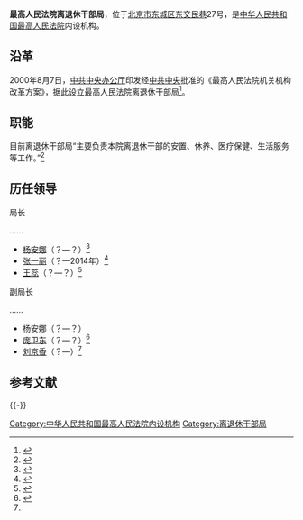 {{Infobox PRCG
|机构名称=最高人民法院离退休干部局
|标志1=Red star.svg
|标志1说明=
|职位1=局长
|人员1=
|职位2=
|人员2=
|人数2=
|业务上级机构=
|组织上级机构=
|上级机构=[[中华人民共和国最高人民法院|中华人民共和国最高人民法院]]
|机构类型=最高人民法院内设机构
|行政级别=
|成立时间=
|地址1=[[北京市|北京市]][[东城区_(北京市)|东城区]][[东交民巷|东交民巷]]27号
|邮编1=
|电话0=
|电话1={{Tel|86|10|}}
|传真1=
|官网=
}}
'''最高人民法院离退休干部局'''，位于[[北京市|北京市]][[东城区_(北京市)|东城区]][[东交民巷|东交民巷]]27号，是[[中华人民共和国最高人民法院|中华人民共和国最高人民法院]]内设机构。

==沿革==
2000年8月7日，[[中共中央办公厅|中共中央办公厅]]印发经[[中共中央|中共中央]]批准的《最高人民法院机关机构改革方案》，据此设立最高人民法院离退休干部局<ref>{{Cite web |url = http://rmfyb.chinacourt.org/paper/html/2014-11/23/content_90796.htm?div=-1 |title = 最高人民法院机构设置简史 |author =  |date = 2014-11-23 |publisher = 人民法院报 |language =  |accessdate =  |quote =  |archive-date = 2020-11-04 |archive-url = https://web.archive.org/web/20201104154950/http://rmfyb.chinacourt.org/paper/html/2014-11/23/content_90796.htm?div=-1 |dead-url = no }}</ref>。

==职能==
目前离退休干部局“主要负责本院离退休干部的安置、休养、医疗保健、生活服务等工作。”<ref>{{Cite web |url = http://www.court.gov.cn/jigou-fayuanjigou-zhineng-28.html |title = 离退休干部局 |author =  |date =  |publisher = 中华人民共和国最高人民法院 |language =  |accessdate = 2017-04-05 |quote =  |archive-date = 2020-07-03 |archive-url = https://web.archive.org/web/20200703061630/http://www.court.gov.cn/jigou-fayuanjigou-zhineng-28.html |dead-url = no }}</ref>

==历任领导==
{{col-begin}}
{{col-2}}
;局长

……
*[[杨安娜|杨安娜]]（？—？）<ref>{{Cite web|url =http://news.idoican.com.cn/zglaonb/html/2009-02/26/content_30319176.htm|title =群策群力求解“双高期”难题|author =|date =2009-02-26|publisher =中国老年报|language =|accessdate =|quote =|deadurl =yes|archiveurl =https://web.archive.org/web/20170109212315/http://news.idoican.com.cn/zglaonb/html/2009-02/26/content_30319176.htm|archivedate =2017-01-09}}</ref>
*[[张一丽|张一丽]]（？—2014年）<ref>{{Cite web  |url =http://legal.people.com.cn/n/2014/0912/c42510-25647286.html  |title =最高法优化班子结构防腐倡廉促勤  |author =  |date =2014-09-12  |publisher =人民网  |language =  |accessdate =  |quote =  |archive-date =2015-10-02  |archive-url =https://web.archive.org/web/20151002165943/http://legal.people.com.cn/n/2014/0912/c42510-25647286.html  |dead-url =no  }}</ref>
*[[王蕊|王蕊]]（？—？）<ref name=nsjg>{{Cite web|url =  http://www.court.gov.cn/jigou-fayuanbumen.html|title =  最高人民法院内设机构主要人员|author =  |date =  |publisher =  中华人民共和国最高人民法院|language =  |accessdate =  2017-04-06|quote =  |archive-date =  2020-11-04|archive-url =  https://web.archive.org/web/20201104190356/http://www.court.gov.cn/jigou-fayuanbumen.html|dead-url =  no}}</ref>

{{col-2}}
;副局长

……
*杨安娜（？—？）
*[[庞卫东|庞卫东]]（？—？）<ref>{{Cite web |url = http://www.pdsxww.com/misc/2010-04/23/content_1323433.htm |title = 全省法院老干部工作现场会昨日在我市召开 |author =  |date = 2010-04-23 |publisher = 平顶山新闻网 |language =  |accessdate =  |quote =  |archive-date = 2019-05-02 |archive-url = https://web.archive.org/web/20190502122350/http://www.pdsxww.com/misc/2010-04/23/content_1323433.htm |dead-url = no }}</ref>
*[[刘京香|刘京香]]（？—）<ref name=nsjg/>
{{col-end}}

== 参考文献 ==
{{Reflist|30em}}

{{-}}
{{中华人民共和国法院|最}}

[[Category:中华人民共和国最高人民法院内设机构|Category:中华人民共和国最高人民法院内设机构]]
[[Category:离退休干部局|Category:离退休干部局]]